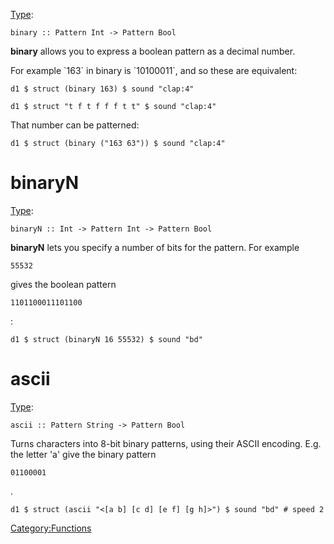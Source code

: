 [[Type signature|Type]]: <source inline>binary :: Pattern Int -> Pattern Bool</source>

'''binary''' allows you to express a boolean pattern as a decimal number.

For example `163` in binary is `10100011`, and so these are equivalent:

<source>
d1 $ struct (binary 163) $ sound "clap:4"

d1 $ struct "t f t f f f t t" $ sound "clap:4"
</source>

That number can be patterned:
<source>
d1 $ struct (binary ("163 63")) $ sound "clap:4"
</source>

= binaryN =

[[Type signature|Type]]: <source inline>binaryN :: Int -> Pattern Int -> Pattern Bool</source>

'''binaryN''' lets you specify a number of bits for the pattern. For example <source inline>55532</source> gives the boolean pattern <source inline>1101100011101100</source>:

<source>
d1 $ struct (binaryN 16 55532) $ sound "bd"
</source>

= ascii =

[[Type signature|Type]]: <source inline>ascii :: Pattern String -> Pattern Bool</source>

Turns characters into 8-bit binary patterns, using their ASCII encoding. E.g. the letter 'a' give the binary pattern <source inline>01100001</source>.

<source>
d1 $ struct (ascii "<[a b] [c d] [e f] [g h]>") $ sound "bd" # speed 2
</source>

[[Category:Functions]]
